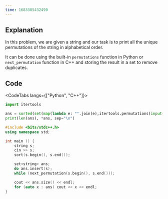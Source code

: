 ---
time: 1683385432490
---

## Explanation

In this problem, we are given a string and our task is to print all the unique permutations of the string in alphabetical order.

It can be done using the built-in `permutations` function in Python or `next_permutation` function in C++ and storing the result in a set to remove duplicates.

## Code

<CodeTabs langs={["Python", "C++"]}>

```python
import itertools

ans = sorted(set(map(lambda e: "".join(e),itertools.permutations(input()))))
print(len(ans), *ans, sep="\n")
```

```cpp
#include <bits/stdc++.h>
using namespace std;

int main () {
    string s;
    cin >> s;
    sort(s.begin(), s.end());

    set<string> ans;
    do ans.insert(s);
    while (next_permutation(s.begin(), s.end()));

    cout << ans.size() << endl;
    for (auto x : ans) cout << x << endl;
}
```

</CodeTabs>

